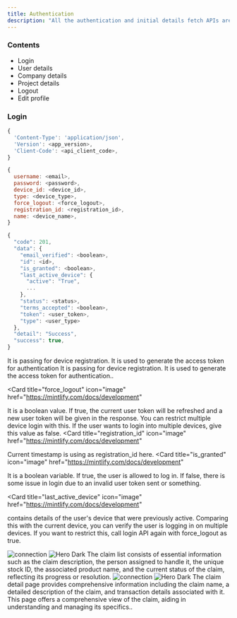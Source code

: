 ```yaml
---
title: Authentication
description: "All the authentication and initial details fetch APIs are included in this section."
---
```



### Contents


- Login
- User details
- Company details
- Project details
- Logout
- Edit profile





### Login



```javascript headers
{
  'Content-Type': 'application/json',
  'Version': <app_version>,
  'Client-Code': <api_client_code>,
}
```
```javascript body [raw]
{
  username: <email>,
  password: <password>,
  device_id: <device_id>,
  type: <device_type>,
  force_logout: <force_logout>,
  registration_id: <registration_id>,
  name: <device_name>,
}
```
```javascript response
{
  "code": 201,
  "data": {
    "email_verified": <boolean>,
    "id": <id>,
    "is_granted": <boolean>,
    "last_active_device": {
      "active": "True",
      ...
    },
    "status": <status>,
    "terms_accepted": <boolean>,
    "token": <user_token>,
    "type": <user_type>
  },
  "detail": "Success",
  "success": true,
}

```



<CardGroup cols={3}>
  <Card
    title="device_id"
    icon="pen-to-square"
    href="https://mintlify.com/docs/quickstart"
  >
It is passing for device registration. It is used to generate the access token for authentication
  </Card>
  <Card
    title="device_name"
    icon="image"
    href="https://mintlify.com/docs/development"
  >
  It is passing for device registration. It is used to generate the access token for authentication.. 
  </Card>

   <Card
    title="force_logout"
    icon="image"
    href="https://mintlify.com/docs/development"
  >
  It is a boolean value. If true, the current user token will be refreshed and a new user token will be given in the response. You can restrict multiple device login with this. If the user wants to login into multiple devices, give this value as false.
  </Card> 
  <Card
    title="registration_id"
    icon="image"
    href="https://mintlify.com/docs/development"
  >
   Current timestamp is using as registration_id here. 
  </Card>
     <Card
    title="is_granted"
    icon="image"
    href="https://mintlify.com/docs/development"
  >
 It is a boolean variable. If true, the user is allowed to log in. If false, there is some issue in login due to an invalid user token sent or something.
  </Card>


   <Card
    title="last_active_device"
    icon="image"
    href="https://mintlify.com/docs/development"
  >
contains details of the user's device that were previously active. Comparing this with the current device, you can verify the user is logging in on multiple devices. If you want to restrict this, call login API again with force_logout as true.
  </Card>


</CardGroup>




<Steps>
  <Step title="Claims">
   <img
  className="block dark:hidden"
  src="/images/hero-dark.svg"
  alt="connection"
/>
<img
  className="hidden dark:block"
  src="/images/hero-dark.svg"
  alt="Hero Dark"
/>
    The claim list consists of essential information such as the claim description, the person assigned to handle it, the unique stock ID, the associated product name, and the current status of the claim, reflecting its progress or resolution.
  </Step>
  <Step title="Claim details">
     <img
  className="block dark:hidden"
  src="/images/hero-dark.svg"
  alt="connection"
/>
<img
  className="hidden dark:block"
  src="/images/hero-dark.svg"
  alt="Hero Dark"
/>
    The claim detail page provides comprehensive information including the claim name, a detailed description of the claim, and transaction details associated with it. This page offers a comprehensive view of the claim, aiding in understanding and managing its specifics..
  </Step>

</Steps>









